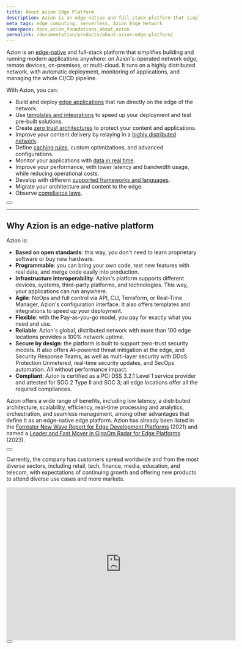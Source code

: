 ```yaml
---
title: About Azion Edge Platform
description: Azion is an edge-native and full-stack platform that simplifies building and running modern applications anywhere.
meta_tags: edge computing, serverless, Azion Edge Network
namespace: docs_azion_foundations_about_azion
permalink: /documentation/products/about-azion-edge-platform/
---
```


Azion is an [edge-native](#why-is-azion-an-edge-native-platform) and full-stack platform that simplifies building and running modern applications anywhere: on Azion's-operated network edge, remote devices, on-premises, or multi-cloud. It runs on a highly distributed network, with automatic deployment, monitoring of applications, and managing the whole CI/CD pipeline.

With Azion, you can:

- Build and deploy [edge applications](/en/documentation/products/edge-application/) that run directly on the edge of the network.
- Use [templates and integrations](/en/documentation/products/marketplace/) to speed up your deployment and test pre-built solutions.
- Create [zero trust architectures](https://www.azion.com/en/blog/first-steps-to-simplify-the-zero-trust-model-adoption/) to protect your content and applications.
- Improve your content delivery by relaying in a [highly distributed network](https://www.azion.com/en/products/edge-network/).
- Define [caching rules](/en/documentation/products/edge-application/edge-caching/), custom optimizations, and advanced configurations.
- Monitor your applications with [data in real time](/en/documentation/products/real-time-metrics/). 
- Improve your performance, with lower latency and bandwidth usage, while reducing operational costs.
- Develop with different [supported frameworks and languages](/en/documentation/products/edge-application/edge-functions/runtime/overview/#supported-frameworks).
- Migrate your architecture and content to the edge.
- Observe [compliance laws](https://www.azion.com/en/compliance/).

<Button href="/en/documentation/products/how-azion-edge-platform-works/" text="Check how Azion Edge Platform works">

</Button>

---

## Why Azion is an edge-native platform

Azion is:

- **Based on open standards**: this way, you don't need to learn proprietary software or buy new hardware.
- **Programmable**: you can bring your own code, test new features with real data, and merge code easily into production.
- **Infrastructure interoperability**: Azion's platform supports different devices, systems, third-party platforms, and technologies. This way, your applications can run anywhere.
- **Agile**: NoOps and full control via API, CLI, Terraform, or Real-Time Manager, Azion's configuration interface. It also offers templates and integrations to speed up your deployment.
- **Flexible**: with the Pay-as-you-go model, you pay for exactly what you need and use.
- **Reliable**: Azion's global, distributed network with more than 100 edge locations provides a 100% network uptime.
- **Secure by design**: the platform is built to support zero-trust security models. It also offers AI-powered threat mitigation at the edge, and Security Response Teams, as well as multi-layer security with DDoS Protection Unmetered, real-time security updates, and SecOps automation. All without performance impact.
- **Compliant**: Azion is certified as a PCI DSS 3.2.1 Level 1 service provider and attested for SOC 2 Type II and SOC 3; all edge locations offer all the required compliances.

Azion offers a wide range of benefits, including low latency, a distributed architecture, scalability, efficiency, real-time processing and analytics, orchestration, and seamless management, among other advantages that define it as an edge-native edge platform. Azion has already been listed in the [Forrester New Wave Report for Edge Development Platforms](https://www.azion.com/en/blog/azion-listed-in-forrester-new-wave-edge-platforms/) (2021) and named a [Leader and Fast Mover in GigaOm Radar for Edge Platforms](https://www.azion.com/en/blog/azion-named-leader-fast-mover-gigaom-report/) (2023). 

<Button href="#" text="Learn the edge foundations">

</Button>

Currently, the company has customers spread worldwide and from the most diverse sectors, including retail, tech, finance, media, education, and telecom, with expectations of continuing growth and offering new products to attend diverse use cases and more markets.

<iframe
    src="https://youtu.be/IMxOiJZWNY0?feature=shared"
    loading="lazy"
    width="600"
    height="400"
    title="Azion Manifesto"
    frameborder="0"
    allow="accelerometer; autoplay; clipboard-write; encrypted-media; gyroscope; picture-in-picture; web-share"
    allowfullscreen></iframe>

<Button href="https://www.azion.com/en/about-us/" text="Know more about Azion">

</Button>
